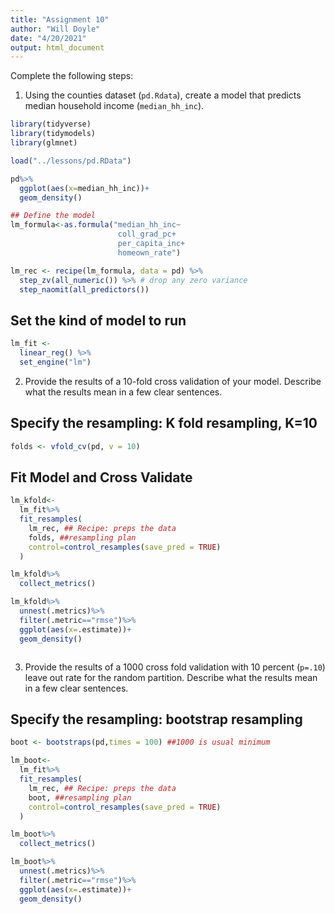 ```yaml
---
title: "Assignment 10"
author: "Will Doyle"
date: "4/20/2021"
output: html_document
---
```


Complete the following steps:

1. Using the counties dataset (`pd.Rdata`), create a model that predicts median household income (`median_hh_inc`).
```r
library(tidyverse)
library(tidymodels)
library(glmnet)
```

```r
load("../lessons/pd.RData")
```

```r
pd%>%
  ggplot(aes(x=median_hh_inc))+
  geom_density()

```


```r
## Define the model
lm_formula<-as.formula("median_hh_inc~
                        coll_grad_pc+
                        per_capita_inc+
                        homeown_rate")
```


```r

lm_rec <- recipe(lm_formula, data = pd) %>%
  step_zv(all_numeric()) %>% # drop any zero variance
  step_naomit(all_predictors())

```


## Set the kind of model to run
```r
lm_fit <- 
  linear_reg() %>% 
  set_engine("lm")
```

2. Provide the results of a 10-fold cross validation of your model. Describe what the results mean in a few clear sentences.


## Specify the resampling: K fold resampling, K=10
```r
folds <- vfold_cv(pd, v = 10)
```


## Fit Model and Cross Validate
```r
lm_kfold<-
  lm_fit%>%
  fit_resamples(
    lm_rec, ## Recipe: preps the data
    folds, ##resampling plan
    control=control_resamples(save_pred = TRUE)
  )
```


```r
lm_kfold%>%
  collect_metrics()
```


```r
lm_kfold%>%
  unnest(.metrics)%>%
  filter(.metric=="rmse")%>%
  ggplot(aes(x=.estimate))+
  geom_density()
```

```r

```




3. Provide the results of a 1000 cross fold validation with 10 percent (`p=.10`) leave out rate for the random partition. Describe what the results mean in a few clear sentences.


## Specify the resampling: bootstrap resampling
```r
boot <- bootstraps(pd,times = 100) ##1000 is usual minimum
```


```r
lm_boot<-
  lm_fit%>%
  fit_resamples(
    lm_rec, ## Recipe: preps the data
    boot, ##resampling plan
    control=control_resamples(save_pred = TRUE)
  )

```

```r
lm_boot%>%
  collect_metrics()
```

```r
lm_boot%>%
  unnest(.metrics)%>%
  filter(.metric=="rmse")%>%
  ggplot(aes(x=.estimate))+
  geom_density()
```

